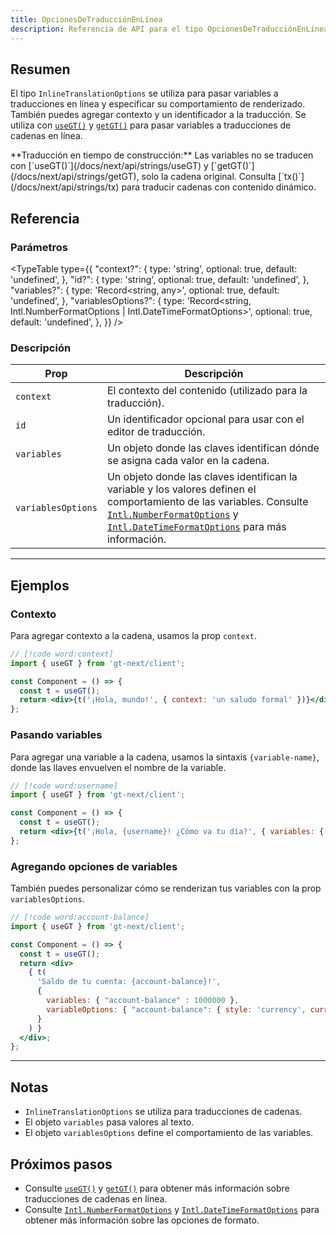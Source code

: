 ```yaml
---
title: OpcionesDeTraducciónEnLínea
description: Referencia de API para el tipo OpcionesDeTraducciónEnLínea
---
```


## Resumen

El tipo `InlineTranslationOptions` se utiliza para pasar variables a traducciones en línea y especificar su comportamiento de renderizado.
También puedes agregar contexto y un identificador a la traducción.
Se utiliza con [`useGT()`](/docs/next/api/strings/useGT) y [`getGT()`](/docs/next/api/strings/getGT) para pasar variables a traducciones de cadenas en línea.

<Callout>
  **Traducción en tiempo de construcción:**
  Las variables no se traducen con [`useGT()`](/docs/next/api/strings/useGT) y [`getGT()`](/docs/next/api/strings/getGT), solo la cadena original.
  Consulta [`tx()`](/docs/next/api/strings/tx) para traducir cadenas con contenido dinámico.
</Callout>

## Referencia

### Parámetros

<TypeTable
  type={{
    "context?": {
        type: 'string',
        optional: true,
        default: 'undefined',
    },
    "id?": {
        type: 'string',
        optional: true,
        default: 'undefined',
    },
    "variables?": {
        type: 'Record<string, any>',
        optional: true,
        default: 'undefined',
    },
    "variablesOptions?": {
        type: 'Record<string, Intl.NumberFormatOptions | Intl.DateTimeFormatOptions>',
        optional: true,
        default: 'undefined',
    },
  }}
/>

### Descripción

| Prop | Descripción |
| ---- | ----------- |
| `context` | El contexto del contenido (utilizado para la traducción). |
| `id` | Un identificador opcional para usar con el editor de traducción. |
| `variables` | Un objeto donde las claves identifican dónde se asigna cada valor en la cadena.|
| `variablesOptions` | Un objeto donde las claves identifican la variable y los valores definen el comportamiento de las variables. Consulte [`Intl.NumberFormatOptions`](https://developer.mozilla.org/en-US/docs/Web/JavaScript/Reference/Global_Objects/Intl/NumberFormat) y [`Intl.DateTimeFormatOptions`](https://developer.mozilla.org/en-US/docs/Web/JavaScript/Reference/Global_Objects/Intl/DateTimeFormat) para más información. |

---

## Ejemplos

### Contexto

Para agregar contexto a la cadena, usamos la prop `context`.

```jsx title="Component.tsx"
// [!code word:context]
import { useGT } from 'gt-next/client';

const Component = () => {
  const t = useGT();
  return <div>{t('¡Hola, mundo!', { context: 'un saludo formal' })}</div>;
};
```


### Pasando variables
Para agregar una variable a la cadena, usamos la sintaxis `{variable-name}`, donde las llaves envuelven el nombre de la variable.

```jsx title="Component.tsx"
// [!code word:username]
import { useGT } from 'gt-next/client';

const Component = () => {
  const t = useGT();
  return <div>{t('¡Hola, {username}! ¿Cómo va tu día?', { variables: { 'username' : 'Brian123' } })}</div>;
};
```

### Agregando opciones de variables

También puedes personalizar cómo se renderizan tus variables con la prop `variablesOptions`.
```jsx title="Component.tsx"
// [!code word:account-balance]
import { useGT } from 'gt-next/client';

const Component = () => {
  const t = useGT();
  return <div>
    { t(
      'Saldo de tu cuenta: {account-balance}!',
      {
        variables: { "account-balance" : 1000000 },
        variableOptions: { "account-balance": { style: 'currency', currency: 'USD' } }
      }
    ) }
  </div>;
};
```


---

## Notas
 * `InlineTranslationOptions` se utiliza para traducciones de cadenas.
 * El objeto `variables` pasa valores al texto.
 * El objeto `variablesOptions` define el comportamiento de las variables.


## Próximos pasos
 * Consulte [`useGT()`](/docs/next/api/strings/useGT) y [`getGT()`](/docs/next/api/strings/getGT) para obtener más información sobre traducciones de cadenas en línea.
 * Consulte [`Intl.NumberFormatOptions`](https://developer.mozilla.org/en-US/docs/Web/JavaScript/Reference/Global_Objects/Intl/NumberFormat) y [`Intl.DateTimeFormatOptions`](https://developer.mozilla.org/en-US/docs/Web/JavaScript/Reference/Global_Objects/Intl/DateTimeFormat) para obtener más información sobre las opciones de formato.
